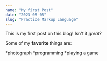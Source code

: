 ```yaml
---
name: "My first Post"
date: "2023-08-05"
slug: "Practice Markup Language"
---
```


This is my first post on this blog! Isn't it _great_?

Some of my **favorite** things are:

*photograph
*programming
\*playing a game
